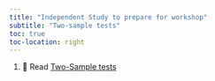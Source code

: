 ```yaml
---
title: "Independent Study to prepare for workshop"
subtitle: "Two-sample tests"
toc: true
toc-location: right
---
```


1. 📖 Read [Two-Sample tests](https://3mmarand.github.io/comp4biosci/two_sample_tests.html) 



